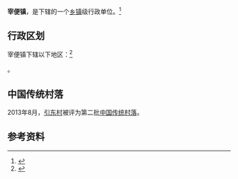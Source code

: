 {{中国乡级行政区|52/26/33/104/000}}

'''宰便镇'''，是{{PRC admin/fullname|52/26/33/104/000|3}}下辖的一个[[乡镇|乡镇]]级行政单位。<ref>{{PRC admin/ref sgc|{{PRC admin/parent|52/26/33/104/000}}}}</ref>

== 行政区划 ==

宰便镇下辖以下地区：<ref>{{PRC admin/ref sgc|52/26/33/104/000}}</ref>

{{PRC admin/children|52/26/33/104/000}}。

==中国传统村落==
2013年8月，[[引东村|引东村]]被评为第二批[[中国传统村落|中国传统村落]]。

== 参考资料 ==

{{reflist}}

{{行政区划小作品}}
{{PRC admin/navcat|52/26/33/104/000}}